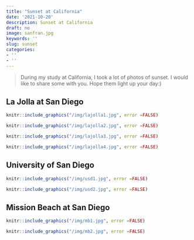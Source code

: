 ```yaml
---
title: "Sunset at California"
date: '2021-10-20'
description: Sunset at California
draft: no
image: sanfran.jpg
keywords: ''
slug: sunset
categories:
- ''
- ''
---
```

> During my study at California, I took a lot of photos of sunset. I would like to share some with you. Hope them light up your day:)

## La Jolla at San Diego
```r
knitr::include_graphics("/img/lajolla1.jpg", error =FALSE)
```

```r
knitr::include_graphics("/img/lajolla2.jpg", error =FALSE)
```

```r
knitr::include_graphics("/img/lajolla3.jpg", error =FALSE)
```

```r
knitr::include_graphics("/img/lajolla4.jpg", error =FALSE)
```

## University of San Diego
```r
knitr::include_graphics("/img/usd1.jpg", error =FALSE)
```

```r
knitr::include_graphics("/img/usd2.jpg", error =FALSE)
```

## Mission Beach at San Diego
```r
knitr::include_graphics("/img/mb1.jpg", error =FALSE)
```

```r
knitr::include_graphics("/img/mb2.jpg", error =FALSE)
```
